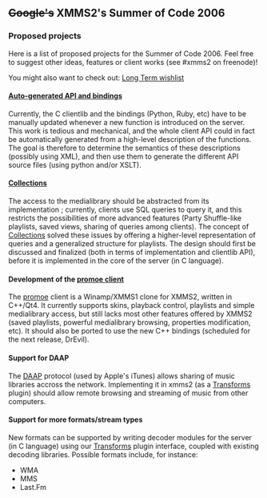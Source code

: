 == <strike>Google's</strike> XMMS2's Summer of Code 2006 ==

=== Proposed projects ===

Here is a list of proposed projects for the Summer of Code 2006.  Feel free to suggest other ideas, features or client works (see #xmms2 on freenode)!

You might also want to check out: 
[http://bugs.xmms2.xmms.se/view.php?id=520 Long Term wishlist]


==== [[Generated IPC | Auto-generated API and bindings]] ====

Currently, the C clientlib and the bindings (Python, Ruby, etc) have to be manually updated whenever a new function is introduced on the server. This work is tedious and mechanical, and the whole client API could in fact be automatically generated from a high-level description of the functions. The goal is therefore to determine the semantics of these descriptions (possibly using XML), and then use them to generate the different API source files (using python and/or XSLT).

==== [[Collections]] ====

The access to the medialibrary should be abstracted from its implementation ; currently, clients use SQL queries to query it, and this restricts the possibilities of more advanced features (Party Shuffle-like playlists, saved views, sharing of queries among clients). The concept of [[Collections]] solved these issues by offering a higher-level representation of queries and a generalized structure for playlists. The design should first be discussed and finalized (both in terms of implementation and clientlib API), before it is implemented in the core of the server (in C language).

==== Development of the [[Client:Promoe | promoe client]] ====

The [[Client:Promoe | promoe]] client is a Winamp/XMMS1 clone for XMMS2, written in C++/Qt4.  It currently supports skins, playback control, playlists and simple medialibrary access, but still lacks most other features offered by XMMS2 (saved playlists, powerful medialibrary browsing, properties modification, etc). It should also be ported to use the new C++ bindings (scheduled for the next release, DrEvil).

==== Support for DAAP ====

The [http://daap.sourceforge.net/ DAAP] protocol (used by Apple's iTunes) allows sharing of music libraries accross the network. Implementing it in xmms2 (as a [[Transforms]] plugin) should allow remote browsing and streaming of music from other computers.

==== Support for more formats/stream types ====

New formats can be supported by writing decoder modules for the server (in C language) using our [[Transforms]] plugin interface, coupled with existing decoding libraries. Possible formats include, for instance:
* WMA
* MMS
* Last.Fm